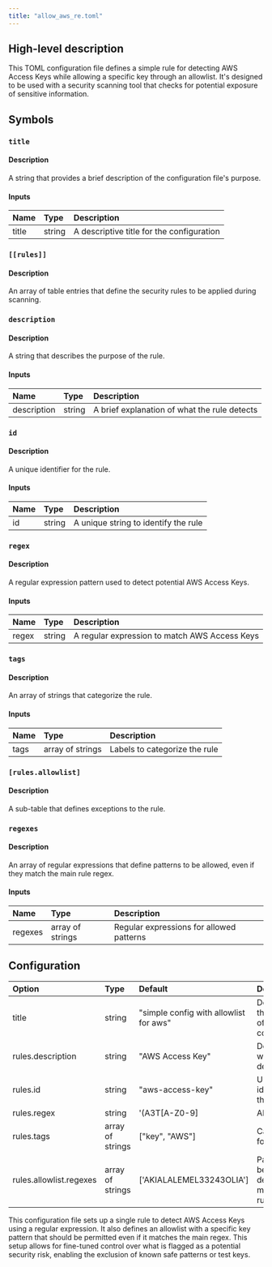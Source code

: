 ```yaml
---
title: "allow_aws_re.toml"
---
```


## High-level description
This TOML configuration file defines a simple rule for detecting AWS Access Keys while allowing a specific key through an allowlist. It's designed to be used with a security scanning tool that checks for potential exposure of sensitive information.

## Symbols

### `title`
#### Description
A string that provides a brief description of the configuration file's purpose.

#### Inputs
| Name | Type | Description |
|:-----|:-----|:------------|
| title | string | A descriptive title for the configuration |

### `[[rules]]`
#### Description
An array of table entries that define the security rules to be applied during scanning.

### `description`
#### Description
A string that describes the purpose of the rule.

#### Inputs
| Name | Type | Description |
|:-----|:-----|:------------|
| description | string | A brief explanation of what the rule detects |

### `id`
#### Description
A unique identifier for the rule.

#### Inputs
| Name | Type | Description |
|:-----|:-----|:------------|
| id | string | A unique string to identify the rule |

### `regex`
#### Description
A regular expression pattern used to detect potential AWS Access Keys.

#### Inputs
| Name | Type | Description |
|:-----|:-----|:------------|
| regex | string | A regular expression to match AWS Access Keys |

### `tags`
#### Description
An array of strings that categorize the rule.

#### Inputs
| Name | Type | Description |
|:-----|:-----|:------------|
| tags | array of strings | Labels to categorize the rule |

### `[rules.allowlist]`
#### Description
A sub-table that defines exceptions to the rule.

### `regexes`
#### Description
An array of regular expressions that define patterns to be allowed, even if they match the main rule regex.

#### Inputs
| Name | Type | Description |
|:-----|:-----|:------------|
| regexes | array of strings | Regular expressions for allowed patterns |

## Configuration
| Option | Type | Default | Description |
|:-------|:-----|:--------|:------------|
| title | string | "simple config with allowlist for aws" | Describes the purpose of the configuration |
| rules.description | string | "AWS Access Key" | Describes what the rule detects |
| rules.id | string | "aws-access-key" | Unique identifier for the rule |
| rules.regex | string | '(A3T[A-Z0-9]|AKIA|AGPA|AIDA|AROA|AIPA|ANPA|ANVA|ASIA)[A-Z0-9]{16}' | Regex pattern to match AWS Access Keys |
| rules.tags | array of strings | ["key", "AWS"] | Categories for the rule |
| rules.allowlist.regexes | array of strings | ['AKIALALEMEL33243OLIA'] | Patterns to be allowed despite matching the rule |

This configuration file sets up a single rule to detect AWS Access Keys using a regular expression. It also defines an allowlist with a specific key pattern that should be permitted even if it matches the main regex. This setup allows for fine-tuned control over what is flagged as a potential security risk, enabling the exclusion of known safe patterns or test keys.
